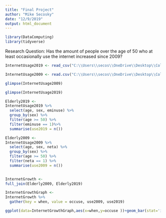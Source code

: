 ```yaml
---
title: "Final Project"
author: "Mike Secosky"
date: "12/9/2019"
output: html_document
---
```




```r
library(DataComputing)
library(tidyverse)
```

Research Question: Has the amount of people over the age of 50 who at least occasionally use the internet increased since 2009?





```r
InternetUsage2019 <- read_csv("C:\\Users\\secos\\OneDrive\\Desktop\\College\\Stat 184\\January 8-February 7, 2019 - Core Trends Survey - CSV.csv")
```

```r
InternetUsage2009 <- read.csv("C:\\Users\\secos\\OneDrive\\Desktop\\College\\June 18-21, 2009 - Video Uploading - CSV.csv")
```

```r
glimpse(InternetUsage2009)
```


```r
glimpse(InternetUsage2019)
```

```r
Elderly2019 <-
InternetUsage2019 %>%
  select(age, sex, eminuse) %>%
  group_by(sex) %>%
  filter(age >= 50) %>%
  filter(eminuse == 1)%>%
  summarise(use2019 = n())
```

```r
Elderly2009 <-
InternetUsage2009 %>%
  select(age, sex, neta) %>%
  group_by(sex) %>%
  filter(age >= 50) %>%
  filter(neta == 1) %>%
  summarise(use2009 = n())
  
```

```r
InternetGrowth <-
full_join(Elderly2009, Elderly2019)
```
```r
InternetGrowthGraph <-
InternetGrowth %>%
  gather(key = when, value = occuse, use2009, use2019)
```



```r
ggplot(data=InternetGrowthGraph,aes(x=when,y=occuse ))+geom_bar(stat='identity',position='stack', width=.9)+ facet_wrap(~sex,ncol=3) 
```

